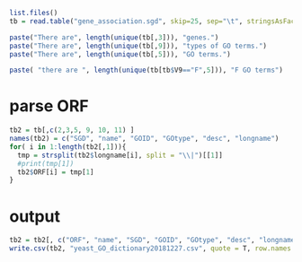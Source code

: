 
```r
list.files()
tb = read.table("gene_association.sgd", skip=25, sep="\t", stringsAsFactors=FALSE, quote = "", row.names = NULL)
```

```r
paste("There are", length(unique(tb[,3])), "genes.")
paste("There are", length(unique(tb[,9])), "types of GO terms.")
paste("There are", length(unique(tb[,5])), "GO terms.")
```

```r
paste( "there are ", length(unique(tb[tb$V9=="F",5])), "F GO terms")
```

# parse ORF 
```r
tb2 = tb[,c(2,3,5, 9, 10, 11) ]
names(tb2) = c("SGD", "name", "GOID", "GOtype", "desc", "longname")
for( i in 1:length(tb2[,1])){
  tmp = strsplit(tb2$longname[i], split = "\\|")[[1]]
  #print(tmp[1])
  tb2$ORF[i] = tmp[1]
}
```

# output
```r
tb2 = tb2[, c("ORF", "name", "SGD", "GOID", "GOtype", "desc", "longname")]
write.csv(tb2, "yeast_GO_dictionary20181227.csv", quote = T, row.names = F)
```

